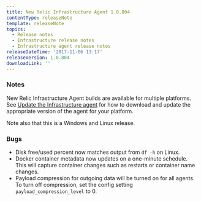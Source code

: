 ```yaml
---
title: New Relic Infrastructure Agent 1.0.804
contentType: releaseNote
template: releaseNote
topics:
  - Release notes
  - Infrastructure release notes
  - Infrastructure agent release notes
releaseDateTime: '2017-11-06 13:17'
releaseVersion: 1.0.804
downloadLink: ''
---
```


### Notes

New Relic Infrastructure Agent builds are available for multiple platforms. See [Update the Infrastructure agent](https://docs.newrelic.com/docs/infrastructure/new-relic-infrastructure/installation/update-infrastructure-agent) for how to download and update the appropriate version of the agent for your platform.

Note also that this is a Windows and Linux release.

### Bugs

* Disk free/used percent now matches output from `df -h` on Linux.
* Docker container metadata now updates on a one-minute schedule. This will capture container changes such as restarts or container name changes.
* Payload compression for outgoing data will be turned on for all agents. To turn off compression, set the config setting `payload_compression_level` to 0.
